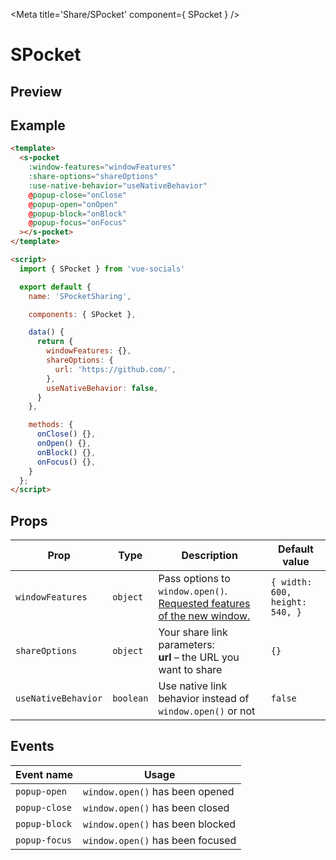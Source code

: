 
<Meta title='Share/SPocket' component={ SPocket } />

<style>{`
  .custom-preview .base-canvas {
    height: auto;
  }
`}</style>

# SPocket

## Preview

<Preview className="custom-preview">
  <Story id='share-spocket--default' />
</Preview>

## Example

```html
<template>
  <s-pocket
    :window-features="windowFeatures"
    :share-options="shareOptions"
    :use-native-behavior="useNativeBehavior"
    @popup-close="onClose"
    @popup-open="onOpen"
    @popup-block="onBlock"
    @popup-focus="onFocus"
  ></s-pocket>
</template>

<script>
  import { SPocket } from 'vue-socials'

  export default {
    name: 'SPocketSharing',

    components: { SPocket },

    data() {
      return {
        windowFeatures: {},
        shareOptions: {
          url: 'https://github.com/',
        },
        useNativeBehavior: false,
      }
    },

    methods: {
      onClose() {},
      onOpen() {},
      onBlock() {},
      onFocus() {},
    }
  };
</script>
```

## Props

| Prop | Type | Description | Default value |
| ------ | ------ | ------ | ------ |
`windowFeatures` | `object` | Pass options to `window.open()`. [Requested features of the new window.](https://developer.mozilla.org/en-US/docs/Web/API/Window/open#window_features) | `{ width: 600, height: 540, }`
`shareOptions` | `object` | Your share link parameters: <br /> **url** – the URL you want to share <br /> | `{}`
`useNativeBehavior` | `boolean` | Use native link behavior instead of `window.open()` or not | `false`

## Events

| Event name | Usage |
| ------ | ------ |
`popup-open` | `window.open()` has been opened |
`popup-close` | `window.open()` has been closed |
`popup-block` | `window.open()` has been blocked |
`popup-focus` | `window.open()` has been focused |

